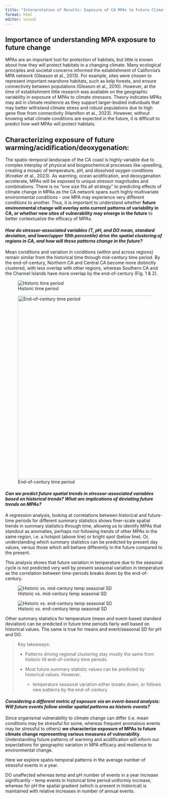 ```yaml
---
title: "Interpretation of Results: Exposure of CA MPAs to Future Climate"
format: html
editor: visual
---
```


## Importance of understanding MPA exposure to future change

MPAs are an important tool for protection of habitats, but little is known about how they will protect habitats in a changing climate. Many ecological principles and societal concerns informed the establishment of California’s MPA network (Gleason et al., 2013). For example, sites were chosen to represent important nearshore habitats, such as kelp forests, and ensure connectivity between populations (Gleason et al., 2010). However, at the time of establishment little research was available on the geographic variability in exposure of MPAs to climate stressors. Theory indicates MPAs may aid in climate resilience as they support larger-bodied individuals that may better withstand climate stress and robust populations due to high gene flow from connectivity (Hamilton et al., 2023). However, without knowing what climate conditions are expected in the future, it is difficult to predict how well MPAs will protect habitats. 

## Characterizing exposure of future warming/acidification/deoxygenation:

The spatio-temporal landscape of the CA coast is highly variable due to complex interplay of physical and biogeochemical processes like upwelling, creating a mosaic of temperature, pH, and dissolved oxygen conditions (Kroeker et al., 2023). As warming, ocean acidification, and deoxygenation accelerate, MPAs will be exposed to unique stressor magnitudes and combinations. There is no “one size fits all strategy” to predicting effects of climate change in MPAs as the CA network spans such highly multivariate environmental conditions - one MPA may experience very different conditions to another. Thus, it is important to understand whether **future environmental change will overlay onto current patterns of variability in CA, or whether new sites of vulnerability may emerge in the future** to better contextualize the efficacy of MPAs. 

#### *How do stressor-associated variables (T, pH, and DO mean, standard deviation, and lower/upper 10th percentile) drive the spatial clustering of regions in CA, and how will these patterns change in the future?*

Mean conditions and variation in conditions (within and across regions) remain similar from the historical time through mid-century time period. By the end-of-century, Northern CA and Central CA become more distinctly clustered, with less overlap with other regions, whereas Southern CA and the Channel Islands have more overlap by the end-of-century (Fig. 1 & 2).

::: {layout-ncol="2"}
![Historic time period](mpaexposure_files/figure-html/plot_pca-1.png){#fig-pca-1}

![End-of-century time period](mpaexposure_files/figure-html/plot_pca-3.png){#fig-pca-3 width="583"}
:::

#### *Can we predict future spatial trends in stressor-associated variables based on historical trends? What are implications of deviating future trends on MPAs?*

A regression analysis, looking at correlations between historical and future-time periods for different summary statistics shows finer-scale spatial trends in summary statistics through time, allowing us to identify MPAs that standout as anomalies, perhaps not following trends of other MPAs in the same region, i.e. a hotspot (above line) or bright spot (below line). Or, understanding which summary statistics can be predicted by present day values, versus those which will behave differently in the future compared to the present.

This analysis shows that future variation in temperature due to the seasonal cycle is not predicted very well by present seasonal variation in temperature as the correlation between time-periods breaks down by the end-of-century.

::: {layout-ncol="2"}
![Historic vs. mid-century temp seasonal SD](mpaexposure_files/figure-html/plot_regression_temp-3.png){#fig-regression-1}

![Historic vs. end-century temp seasonal SD](mpaexposure_files/figure-html/plot_regression_temp-4.png){#fig-regression-2}
:::

Other summary statistics for temperature (mean and event-based standard deviation) can be predicted in future time periods fairly well based on historical values. The same is true for means and event/seasonal SD for pH and DO.

> Key takeaways:
>
> -   Patterns driving regional clustering stay mostly the same from historic till end-of-century time periods
>
> -   Most future summary statistic values can be predicted by historical values. However,
>
>     -   temperature seasonal variation either breaks down, or follows new patterns by the end-of-century

#### *Considering a different metric of exposure via an event-based analysis: Will future events follow similar spatial patterns as historic events?* 

Since organismal vulnerability to climate change can differ (i.e. mean conditions may be stressful for some, whereas frequent anomalous events may be stressful to others) **we characterize exposure of MPAs to future climate change representing various measures of vulnerability**. Understanding future patterns of warming and acidification will inform our expectations for geographic variation in MPA efficacy and resilience to environmental change.

Here we explore spatio-temporal patterns in the average number of stressful events in a year.

<div>

DO unaffected whereas temp and pH number of events in a year increase significantly – temp events in historical time period uniformly increase, whereas for pH the spatial gradient (which is present in historical) is maintained with relative increases in number of annual events.

</div>

#### 
